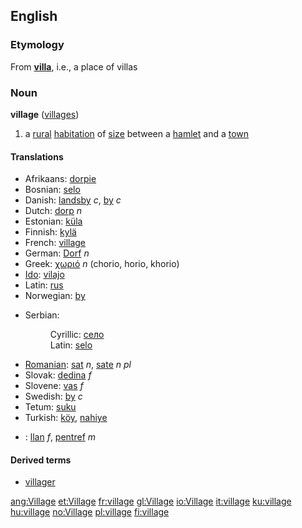 ==English==

{{rank|cry|step|turning|812|village|quickly|lie|supposed}}

=== Etymology ===
From '''[[villa]]''', i.e., a place of villas

=== Noun ===
{{wikipedia}}
'''village''' ([[villages]])

# a [[rural]] [[habitation]] of [[size]] between a [[hamlet]] and a [[town]]

==== Translations ====
{{top}}
*Afrikaans: [[dorpie]]
*Bosnian: [[selo]] {{n}}
*Danish: [[landsby]] ''c'', [[by]] ''c''<!-- i thought "by" was only for town/city -->
*Dutch: [[dorp]] ''n''
*Estonian: [[küla]]
*Finnish: [[kylä]]
*French: [[village]]
*German: [[Dorf]] ''n'' 
*Greek: [[χωριό]] ''n'' (chorio, horio, khorio)
*[[Ido]]: [[vilajo]]
*Latin: [[rus]]
*Norwegian: [[by]]
{{mid}}
*Serbian:
*:Cyrillic: [[село]] {{n}}
*:Latin: [[selo#Serbian|selo]] {{n}}
*[[Romanian]]: [[sat]] ''n'', [[sate]] ''n pl''
*Slovak: [[dedina#Slovak|dedina]] ''f''
*Slovene: [[vas]] ''f''
*Swedish: [[by]] ''c''
*Tetum: [[suku]]
*Turkish: [[köy]], [[nahiye]]
*{{cy}}: [[llan]] ''f'', [[pentref]] ''m''
{{bottom}}

==== Derived terms====
* [[villager]]
[[ang:Village]]
[[et:Village]]
[[fr:village]]
[[gl:Village]]
[[io:Village]]
[[it:village]]
[[ku:village]]
[[hu:village]]
[[no:Village]]
[[pl:village]]
[[fi:village]]